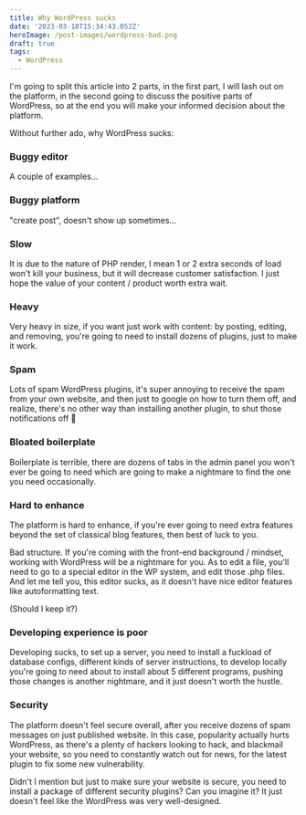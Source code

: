```yaml
---
title: Why WordPress sucks
date: '2023-03-18T15:34:43.052Z'
heroImage: /post-images/wordpress-bad.png
draft: true
tags:
  - WordPress
---
```


I'm going to split this article into 2 parts, in the first part, I will lash out on the platform, in the second going to discuss the positive parts of WordPress, so at the end you will make your informed decision about the platform.

Without further ado, why WordPress sucks:

### Buggy editor

A couple of examples...

### Buggy platform

"create post", doesn't show up sometimes...

### Slow

It is due to the nature of PHP render, I mean 1 or 2 extra seconds of load won't kill your business, but it will decrease customer satisfaction. I just hope the value of your content / product worth extra wait.

### Heavy

Very heavy in size, if you want just work with content: by posting, editing, and removing, you're going to need to install dozens of plugins, just to make it work.

### Spam

Lots of spam WordPress plugins, it's super annoying to receive the spam from your own website, and then just to google on how to turn them off, and realize, there's no other way than installing another plugin, to shut those notifications off 🤯

### Bloated boilerplate

Boilerplate is terrible, there are dozens of tabs in the admin panel you won't ever be going to need which are going to make a nightmare to find the one you need occasionally.

### Hard to enhance

The platform is hard to enhance, if you're ever going to need extra features beyond the set of classical blog features, then best of luck to you.

Bad structure. If you're coming with the front-end background / mindset, working with WordPress will be a nightmare for you. As to edit a file, you'll need to go to a special editor in the WP system, and edit those .php files. And let me tell you, this editor sucks, as it doesn't have nice editor features like autoformatting text.

(Should I keep it?)

### Developing experience is poor

Developing sucks, to set up a server, you need to install a fuckload of database configs, different kinds of server instructions, to develop locally you're going to need about to install about 5 different programs, pushing those changes is another nightmare, and it just doesn't worth the hustle.

### Security

The platform doesn't feel secure overall, after you receive dozens of spam messages on just published website. In this case, popularity actually hurts WordPress, as there's a plenty of hackers looking to hack, and blackmail your website, so you need to constantly watch out for news, for the latest plugin to fix some new vulnerability.

Didn't I mention but just to make sure your website is secure, you need to install a package of different security plugins? Can you imagine it? It just doesn't feel like the WordPress was very well-designed.
